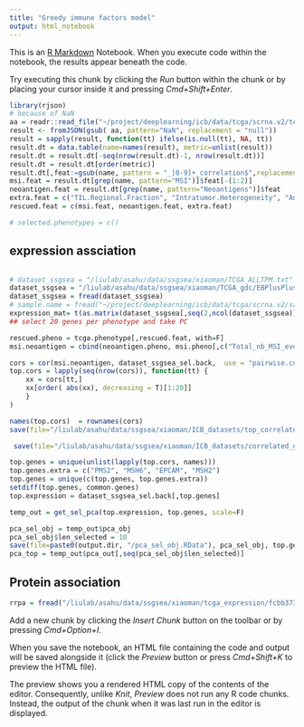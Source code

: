 ```yaml
---
title: "Greedy immune factors model"
output: html_notebook
---
```


This is an [R Markdown](http://rmarkdown.rstudio.com) Notebook. When you execute code within the notebook, the results appear beneath the code. 

Try executing this chunk by clicking the *Run* button within the chunk or by placing your cursor inside it and pressing *Cmd+Shift+Enter*. 

```r
library(rjson)
# because of NaN
aa = readr::read_file("~/project/deeplearning/icb/data/tcga/scrna.v2/tensorboardLog/20190717-195353/metrics_val_last_weights.json")
result <- fromJSON(gsub( aa, pattern="NaN", replacement = "null"))
result = sapply(result, function(tt) ifelse(is.null(tt), NA, tt))
result.dt = data.table(name=names(result), metric=unlist(result))
result.dt = result.dt[-seq(nrow(result.dt)-1, nrow(result.dt))]
result.dt = result.dt[order(metric)]
result.dt[,feat:=gsub(name, pattern = "_[0-9]+_correlation$",replacement = "")]
msi.feat = result.dt[grep(name, pattern="MSI")]$feat[-(1:2)]
neoantigen.feat = result.dt[grep(name, pattern="Neoantigens")]$feat
extra.feat = c("TIL.Regional.Fraction", "Intratumor.Heterogeneity", "Aneuploidy.Score", "Silent.Mutation.Rate", "Nonsilent.Mutation.Rate")
rescued.feat = c(msi.feat, neoantigen.feat, extra.feat)

# selected.phenotypes = c()

```

## expression assciation 
```r

```


```r

# dataset_ssgsea = "/liulab/asahu/data/ssgsea/xiaoman/TCGA_ALLTPM.txt"
dataset_ssgsea = "/liulab/asahu/data/ssgsea/xiaoman/TCGA_gdc/EBPlusPlusAdjustPANCAN_IlluminaHiSeq_RNASeqV2.geneExp.tsv"
dataset_ssgsea = fread(dataset_ssgsea)
# sample.name = fread("~/project/deeplearning/icb/data/tcga/scrna.v2/samples_name.txt")
expression_mat= t(as.matrix(dataset_ssgsea[,seq(2,ncol(dataset_ssgsea)),with=F]))
## select 20 genes per phenotype and take PC

rescued.pheno = tcga.phenotype[,rescued.feat, with=F]
msi.neoantigen = cbind(neoantigen.pheno, msi.pheno[,c("Total_nb_MSI_events", "MSI_exonic"), with=F]) 

cors = cor(msi.neoantigen, dataset_ssgsea_sel.back,  use = "pairwise.complete.obs")
top.cors = lapply(seq(nrow(cors)), function(tt) {
    xx = cors[tt,] 
    xx[order( abs(xx), decreasing = T)[1:20]] 
    }
)

names(top.cors)  = rownames(cors)
save(file="/liulab/asahu/data/ssgsea/xiaoman/ICB_datasets/top_correlated_genes_with_ICB_biomarkers.RData", top.cors)

 save(file="/liulab/asahu/data/ssgsea/xiaoman/ICB_datasets/correlated_genes_with_ICB_biomarkers.RData", cors)

top.genes = unique(unlist(lapply(top.cors, names)))
top.genes.extra = c("PMS2", "MSH6", "EPCAM", "MSH2")
top.genes = unique(c(top.genes, top.genes.extra))
setdiff(top.genes, common.genes)
top.expression = dataset_ssgsea_sel.back[,top.genes]

temp_out = get_sel_pca(top.expression, top.genes, scale=F)

pca_sel_obj = temp_out$pca_obj
pca_sel_obj$len_selected = 10
save(file=paste0(output.dir, "/pca_sel_obj.RData"), pca_sel_obj, top.genes)
pca_top = temp_out$pca_out[,seq(pca_sel_obj$len_selected)]
```


## Protein association
```r
rrpa = fread("/liulab/asahu/data/ssgsea/xiaoman/tcga_expression/fcbb373e-28d4-4818-92f3-601ede3da5e1")
```

Add a new chunk by clicking the *Insert Chunk* button on the toolbar or by pressing *Cmd+Option+I*.

When you save the notebook, an HTML file containing the code and output will be saved alongside it (click the *Preview* button or press *Cmd+Shift+K* to preview the HTML file). 

The preview shows you a rendered HTML copy of the contents of the editor. Consequently, unlike *Knit*, *Preview* does not run any R code chunks. Instead, the output of the chunk when it was last run in the editor is displayed.
